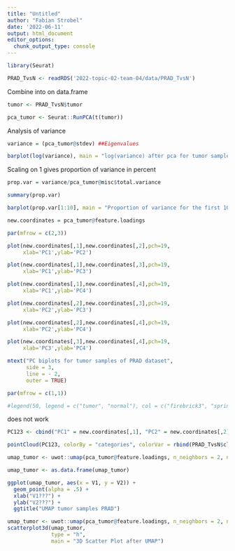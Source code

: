 ```yaml
---
title: "Untitled"
author: "Fabian Strobel"
date: '2022-06-11'
output: html_document
editor_options: 
  chunk_output_type: console
---
```


```r
library(Seurat)
```

```r
PRAD_TvsN <- readRDS('2022-topic-02-team-04/data/PRAD_TvsN')
```

Combine into on data.frame
```r
tumor <- PRAD_TvsN$tumor
```

```r
pca_tumor <- Seurat::RunPCA(t(tumor))
```

Analysis of variance
```r
variance = (pca_tumor@stdev) ##Eigenvalues

barplot(log(variance), main = "log(variance) after pca for tumor samples of PRAD dataset", xlab = "PC_i", ylab = "log(variance)")
```

Scaling on 1 gives proportion of variance in percent
```r
prop.var = variance/pca_tumor@misc$total.variance

summary(prop.var)

barplot(prop.var[1:10], main = "Proportion of variance for the first 10 PCs", xlab = "PCs", ylab = "Proportion of variance")
```

```r
new.coordinates = pca_tumor@feature.loadings

par(mfrow = c(2,3))

plot(new.coordinates[,1],new.coordinates[,2],pch=19,
     xlab='PC1',ylab='PC2')

plot(new.coordinates[,1],new.coordinates[,3],pch=19,
     xlab='PC1',ylab='PC3')

plot(new.coordinates[,1],new.coordinates[,4],pch=19,
     xlab='PC1',ylab='PC4')

plot(new.coordinates[,2],new.coordinates[,3],pch=19,
     xlab='PC2',ylab='PC3')

plot(new.coordinates[,2],new.coordinates[,4],pch=19,
     xlab='PC2',ylab='PC4')

plot(new.coordinates[,3],new.coordinates[,4],pch=19,
     xlab='PC3',ylab='PC4')

mtext("PC biplots for tumor samples of PRAD dataset",
      side = 3,
      line = - 2,
      outer = TRUE)

par(mfrow = c(1,1))

#legend(50, legend = c("tumor", "normal"), col = c("firebrick3", "springgreen4"), horiz = T, cex = 0.75)
```

does not work
```r
PC123 <- cbind("PC1" = new.coordinates[,1], "PC2" = new.coordinates[,2], "PC3" = new.coordinates[,3])

pointCloud(PC123, colorBy = "categories", colorVar = rbind(PRAD_TvsN$clinical$gender, PRAD_TvsN$clinical$gender))
```

```r
umap_tumor <- uwot::umap(pca_tumor@feature.loadings, n_neighbors = 2, n_components = 2)

umap_tumor <- as.data.frame(umap_tumor)

ggplot(umap_tumor, aes(x = V1, y = V2)) + 
  geom_point(alpha = .5) +
  xlab("V1???") +
  ylab("V2???") +
  ggtitle("UMAP tumor samples PRAD")
```

```r
umap_tumor <- uwot::umap(pca_tumor@feature.loadings, n_neighbors = 2, n_components = 3)
scatterplot3d(umap_tumor,
              type = "h",
              main = "3D Scatter Plot after UMAP")
```